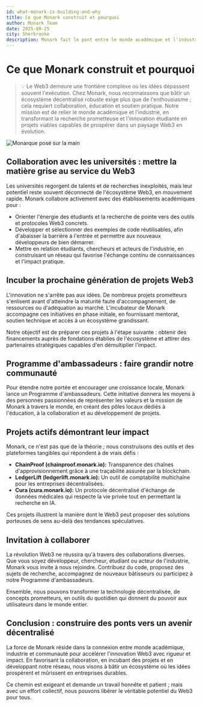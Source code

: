 ```yaml
---
id: what-monark-is-building-and-why
title: Ce que Monark construit et pourquoi
author: Monark Team
date: 2025-09-25
city: Sherbrooke
description: Monark fait le pont entre le monde académique et l'industrie Web3 en transformant la recherche étudiante en projets viables. Elle incube des initiatives en phase initiale et a conçu des solutions concrètes pour la transparence des chaînes d'approvisionnement et le partage sécurisé des données médicales.
---
```


# Ce que Monark construit et pourquoi

> 💡 Le Web3 demeure une frontière complexe où les idées dépassent souvent l'exécution. Chez Monark, nous reconnaissons que bâtir un écosystème décentralisé robuste exige plus que de l'enthousiasme ; cela requiert collaboration, éducation et soutien pratique. Notre mission est de relier le monde académique et l'industrie, en transformant la recherche prometteuse et l'innovation étudiante en projets viables capables de prospérer dans un paysage Web3 en évolution.

![Monarque posé sur la main](/images/news/what-monark-is-building-and-why.webp)

## Collaboration avec les universités : mettre la matière grise au service du Web3

Les universités regorgent de talents et de recherches inexploités, mais leur potentiel reste souvent déconnecté de l'écosystème Web3, en mouvement rapide. Monark collabore activement avec des établissements académiques pour :

- Orienter l'énergie des étudiants et la recherche de pointe vers des outils et protocoles Web3 concrets.
- Développer et sélectionner des exemples de code réutilisables, afin d'abaisser la barrière à l'entrée et permettre aux nouveaux développeurs de bien démarrer.
- Mettre en relation étudiants, chercheurs et acteurs de l'industrie, en construisant un réseau qui favorise l'échange continu de connaissances et l'impact pratique.

## Incuber la prochaine génération de projets Web3

L'innovation ne s'arrête pas aux idées. De nombreux projets prometteurs s'enlisent avant d'atteindre la maturité faute d'accompagnement, de ressources ou d'adéquation au marché. L'incubateur de Monark accompagne ces initiatives en phase initiale, en fournissant mentorat, soutien technique et accès à un écosystème grandissant.

Notre objectif est de préparer ces projets à l'étape suivante : obtenir des financements auprès de fondations établies de l'écosystème et attirer des partenaires stratégiques capables d'en démultiplier l'impact.

## Programme d'ambassadeurs : faire grandir notre communauté

Pour étendre notre portée et encourager une croissance locale, Monark lance un Programme d'ambassadeurs. Cette initiative donnera les moyens à des personnes passionnées de représenter les valeurs et la mission de Monark à travers le monde, en créant des pôles locaux dédiés à l'éducation, à la collaboration et au développement de projets.

## Projets actifs démontrant leur impact

Monark, ce n'est pas que de la théorie ; nous construisons des outils et des plateformes tangibles qui répondent à de vrais défis :

- **ChainProof (chainproof.monark.io):** Transparence des chaînes d'approvisionnement grâce à une traçabilité assurée par la blockchain.
- **LedgerLift (ledgerlift.monark.io):** Un outil de comptabilité multichaîne pour les entreprises décentralisées.
- **Cura (cura.monark.io):** Un protocole décentralisé d'échange de données médicales qui respecte la vie privée tout en permettant la recherche en IA.

Ces projets illustrent la manière dont le Web3 peut proposer des solutions porteuses de sens au-delà des tendances spéculatives.

## Invitation à collaborer

La révolution Web3 ne réussira qu'à travers des collaborations diverses. Que vous soyez développeur, chercheur, étudiant ou acteur de l'industrie, Monark vous invite à nous rejoindre. Contribuez du code, proposez des sujets de recherche, accompagnez de nouveaux bâtisseurs ou participez à notre Programme d'ambassadeurs.

Ensemble, nous pouvons transformer la technologie décentralisée, de concepts prometteurs, en outils du quotidien qui donnent du pouvoir aux utilisateurs dans le monde entier.

## Conclusion : construire des ponts vers un avenir décentralisé

La force de Monark réside dans la connexion entre monde académique, industrie et communauté pour accélérer l'innovation Web3 avec rigueur et impact. En favorisant la collaboration, en incubant des projets et en développant notre réseau, nous visons à bâtir un écosystème où les idées prospèrent et mûrissent en entreprises durables.

Ce chemin est exigeant et demande un travail honnête et patient ; mais avec un effort collectif, nous pouvons libérer le véritable potentiel du Web3 pour tous.